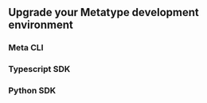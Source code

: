 

#

## Upgrade your Metatype development environment

### Meta CLI
<UpgradeMetaClI />

### Typescript SDK
<UpgardeTsSDK />

### Python SDK
<UpgradePythonSDK />
